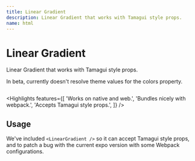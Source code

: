 ```yaml
---
title: Linear Gradient
description: Linear Gradient that works with Tamagui style props.
name: html
---
```


# Linear Gradient

<Description>Linear Gradient that works with Tamagui style props.</Description>

<Notice>In beta, currently doesn't resolve theme values for the colors property.</Notice>

<HeroContainer>
  <LinearGradientDemo />
</HeroContainer>

```jsx hero template=LinearGradient

```

<Highlights
  features={[
    'Works on native and web.',
    'Bundles nicely with webpack.',
    'Accepts Tamagui style props.',
  ]}
/>

## Usage

We've included `<LinearGradient />` so it can accept Tamagui style props, and to patch a bug with the current expo version with some Webpack configurations.
